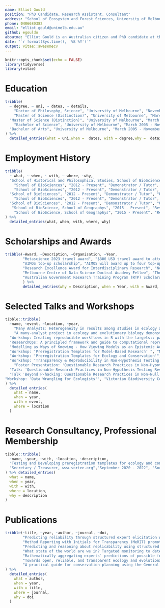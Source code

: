 ```yaml
---
name: Elliot Gould
position: "PhD Candidate, Research Assistant, Consultant"
address: "School of Ecosystem and Forest Sciences, University of Melbourne"
phone: 0406680382
email: "elliot.gould@unimelb.edu.au"
github: egouldo
aboutme: "Elliot Gould is an Australian citizen and PhD candidate at the School of Ecosystem and Forest Sciences, and a Quantitative Research Assistant on the [repliCATS project](replicats.research.unimelb.edu.au/) at the School of History and Philosophical Studies, University of Melbourne. Their PhD investigates the transparency and reproducibility of ecological models in applied ecology and conservation decision-making. In their role as a Quantitative Research Assistant, Elliot has managed a small team of researchers to develop a data provisioning platform for the repliCATS project, and taken lead responsibility for data management, as well as contributing to research on metascience. They have an enthusiasm for teaching and skill-sharing, particularly with regard to building a strong community of practice in emerging open-science methodology and computational biology within ecology and conservation. Elliot's research seeks to use data science techniques to advance the open-science movement by improving transparency and reproducibility, focussing on ecology and conservation Science. Other research interests include decision-theory, Structured Decision Making, and plant ecology (especially grasslands of the Victorian Volcanic Plains)."
date: "`r format(Sys.time(), '%B %Y')`"
output: vitae::awesomecv
---
```


```r
knitr::opts_chunk$set(echo = FALSE)
library(tidyverse)
library(vitae)
```

# Education

```r
tribble(
  ~ degree, ~ uni, ~ dates, ~ details,
    "Doctor of Philosophy, Science", "University of Melbourne", "November 2017 - Present", "Thesis Title: Reproducibility and Transparency of Ecological Models in Applied Ecology and Conservation Science",
    "Master of Science (Distinction)", "University of Melbourne", "March 2012 - December 2015", "Research Training Degree, with 70% original research and 30% coursework. Course Weighted Average Mark: 82.312",
  "Master of Science (Distinction)", "University of Melbourne", "March 2012 - December 2015", "Thesis Title: Managing Grasslands with Models: Resolving uncertainty and allocating effort among a suite of sites.",
    "Bachelor of Science", "University of Melbourne", "March 2005 - November 2011", "Major in Ecology, First Class Honours Average",
  "Bachelor of Arts", "University of Melbourne", "March 2005 - November 2011", "Major in Indonesian, First Class Honours Average"
) %>% 
  detailed_entries(what = uni,when =  dates, with = degree,why =  details) 
```

# Employment History

```r
tribble(
  ~ what, ~ when, ~ with, ~ where, ~why,
  "School of Historical and Philosophical Studies, School of BioSciences", "February 2019 - Present", "Quantitative Research Assistant - repliCATS, SCORE Program", "University of Melbourne", "Systematising Confidence in Open Research and Evidence (SCORE) is a Research Program initiated by the Defense Advanced Research Projects Agency  (DARPA) that aims to develop and deploy automated tools to assign 'confidence scores' to Social and Behavioural research results and claims in light of recent evidence about the 'Replication Crisis' besetting Science. The repliCATS project is one team within the SCORE project, based in Melbourne. In this role, Elliot lead a small team within the repliCATS project to build data analysis software and infrastructure to manage and deliver data products to internal teams and external partners. Research components of the role include modelling to investigate predictors of replication success.",
    "School of BioSciences", "2012 - Present", "Demonstrator / Tutor", "University of Melbourne", "Environmental Risk Assessment: 2016, 2017, 2018, 2022, 2023",
    "School of BioSciences", "2012 - Present", "Demonstrator / Tutor", "University of Melbourne", "Vegetation Management and Conservation, 2018, 2019. In addition to demonstrating, I co-developed a teaching and learning module, and developed and delivered a workshop teaching the basics of data-science in R using data collected by the students.",
  "School of BioSciences", "2012 - Present", "Demonstrator / Tutor", "University of Melbourne", "Applied Ecology: 2014, 2015.",
    "School of BioSciences", "2012 - Present", "Demonstrator / Tutor", "University of Melbourne", "Ecology: 2014.",
  "School of BioSciences", "2012 - Present", "Demonstrator / Tutor", "University of Melbourne", "Biology of Cells and Organisms: 2012, 2013, 2014, 2015.",
   "School of BioScience, School of Geographys", "2015 - Present", "Research Assistant, Various Roles", "University of Melbourne", "National Environmental Science Programme, Threatened Species Recovery Hub: Conservation actions for Threatened Ecological Communities.",
    "School of BioScience, School of Geographys", "2015 - Present", "Research Assistant, Various Roles", "University of Melbourne", "Various plant ecology and Structured Decision Making projects, involving: data analysis and visualisations, building shiny Apps, model building and testing."
) %>% 
  detailed_entries(what, when, with, where, why)
```

# Scholarships and Awards

```r
tribble(~Award, ~Description, ~Organisation, ~Year,
        "Metascience 2023 travel award", "$300 USD travel award to attend the Metascience 2023 conference in Washington, D.C", "Organisation", "2023",
        "AIMOS top-up scholarship", "AIMOS will award up to four top-up scholarships per year to PhD or Masters students working on a meta-research project.", "Association for Interdisciplinary Metaresearch and Open Science (AIMOS)", "2022",
        "Research Excellence Award for Interdisciplinary Research", "Nominees will have been collaborators in interdisciplinary research of outstanding influence, that is, the establishment of new, or advancing of existing, collaborations and programs that draw on multiple disciplines typically involving multiple faculties or schools.", "University of Melbourne", "2022",
        "Melbourne Centre of Data Science Doctral Academy Fellow", "The MCDS Doctoral Academy aims to bring together a campus wide multi-disciplinary cohort of PhD students (MCDS Doctoral Academy Fellows) to share their research, domain challenges and thoughts around the use, implementation and application of data science in their fields.", "Melbourne Centre for Data Science, University of Melbourne", "2021",
        "Australian Government Research Training Program (RTP) Scholarship", "Awarded to high-achieving students undertaking graduate research at the University of Melbourne.", "The University of Melbourne", "2017 - Current",
        ) %>% 
        detailed_entries(why = Description, when = Year, with = Award, what = Organisation)
```

# Selected Talks and Workshops

```r
tibble::tribble(
  ~name, ~event, ~location, ~year,
    "Many Analysts: Heterogeneity in results among studies in ecology and evolutionary biology", "Invited speaker Mini-note Panel: Association for Interdisciplinary Metaresearch and Open Science Conference", "Melbourne, Australia", 2022,
    "A many-analyst project in ecology and evolutionary biology demonstrates heterogeneity driven by analysts’ decisions and generates new questions about variability in this heterogeneity ", "Big Team Science Conference", "Global - Online", 2022,
  "Workshop: Creating reproducible workflows in R with the targets:: package", "Society for Open Reliable and Transparent Ecology and Evoluation Workshop Series", "Online - Oceania", 2022,
  "ResearchOps: A principled framework and guide to computational reproducibility,", "Association for Interdisciplinary Metaresearch and Open Science Conference", "Melbourne, Australia", 2021,
  "Modelling as Ways of Knowing - How Viewing Models as an Epistemic Activity is useful in Ecology", "Association for Interdisciplinary Metaresearch and Open Science Conference", "Melbourne, Australia", 2021,
  "Workshop: 'Preregistration Templates for Model-Based Research' ", "Model Based Research and Reproducibility Workshop", "Centre for Open Science, Virgina, USA", 2020,
  "Workshop: 'Preregistration Templates for Ecology and Conservation'", "Department of Land Water & Planning", "Melbourne", 2020,
  "Workshop: 'Transparency & Reproducibility in Non-Hypothesis Testing Research' ", "Society for the Improvement of Psychological Sciences", "Rotterdam", 2019,
    "Poster Presentation: 'Questionable Research Practices in Non-Hypothesis Testing Research' ", "MetaScience Symposium & Association for Interdisciplinary Meta-Research and Open Science Conference", "San Francisco & Melbourne", 2019,
  "Talk: 'Questionable Research Practices in Non-Hypothesis Testing Research' ", "Credibility Revolution 2018", "Melbourne", 2018,
  "Talk 'Beyond P-hacking: Questionable Research Practices in Non-Null Hypothesis Significance Testing' ", "UQ Open Science Conference", "Brisbane", 2018,
"Workshop: 'Data Wrangling for Ecologists'", "Victorian Biodiversity Conference", "Melbourne", 2017
) %>% 
  detailed_entries(
    what = name,
    when = year,
    with = event,
    where = location
  )


```

# Research Consultancy, Professional Membership

```r
tibble::tribble(
  ~name, ~year, ~with, ~location, ~description,
  "Testing and Developing preregistration templates for ecology and conservation using a case study of environmental flows management in Victoria, Australia", "March 2020 - Present", "Department of Environment Land Water & Planning", "Consultancy", "This research consultancy contributes to Elliot's PhD. This work involved the design and delivery of a collaborative workshop with DELWP in order to develop preregistration templates and methodology relevant to ecological modelling, in particular within decision-making and applied contexts.",
  "Secretary / Treasurer, www.sortee.org","September 2020 - 2022", "Society for Open, Reliable, and Transparent Ecology and Evolutionary Biology (SORTEE)", "Professional Membership", "SORTEE is a service organization which brings together researchers working to improve reliability and transparency through cultural and institutional changes in ecology, evolutionary biology, and related fields broadly defined. Anyone interested in improving research in these disciplines is welcome to join, regardless of experience. The society is international in scope, membership, and objectives. Elliot is a founding member and co-chair of the executive committee."
) %>% detailed_entries(
  what = name,
  when = year,
  with = with,
  where = location,
  why = description
)
```

# Publications

```r
tribble(~title, ~year, ~author, ~journal, ~doi,
        "Predicting reliability through structured expert elicitation with the repliCATS (Collaborative Assessments for Trustworthy Science) process", "2023","Hannah Fraser, Martin Bush, Bonnie C. Wintle, Fallon Mody, Eden T. Smith, Anca M. Hanea, Elliot Gould, Victoria Hemming, Daniel G. Hamilton, Libby Rumpff, David P. Wilkinson, Ross Pearson, Felix Singleton Thorn, Raquel Ashton, Aaron Willcox, Charles T. Gray, Andrew Head, Melissa Ross, Rebecca Groenewegen, Alexandru Marcoci, Ans Vercammen, Timothy H. Parker, Rink Hoekstra, Shinichi Nakagawa, David R. Mandel, Don van Ravenzwaaij, Marissa McBride, Richard O. Sinnott, Peter Vesk, Mark Burgman, Fiona Fidler", "PLOS ONE", "https://doi.org/10.1371/journal.pone.0274429",
        "Method Reporting with Initials for Transparency (MeRIT) promotes more granularity and accountability for author contributions", "2023",  "Shinichi Nakagawa, Edward Ivimey-Cook, Matthew J. Grainger, Rose E. O’Dea, Samantha Burke, Szymon M. Drobniak, Elliot Gould, Erin L. Macartney, April Robin Martinig, Matthieu Paquet, Kyle Morrison, Joel L. Pick, Patrice Pottier, Lorenzo Ricolfi, David P. Wilkinson, Aaron Willcox, Coralie Williams, Laura A. B. Wilson, Saras M. Windecker, Yefeng Yang & Malgorzata Lagisz", "Nature Communications", "Forthcoming",
        "Predicting and reasoning about replicability using structured groups", "2023 (accepted)",  "Bonnie C. Wintle, Fallon Mody, Eden T. Smith, Anca M. Hanea, David P. Wilkinson, Victoria Hemming, Martin Bush, Hannah Fraser, Felix Singleton-Thorn, Marissa F. McBride, Elliot Gould, AndrewHead, Dan Hamilton, Libby Rumpff, Rink Hoekstra, Fiona Fidler", "Royal Society Open Science", "https://osf.io/preprints/metaarxiv/vtpmb/",
        "What state of the world are we in? Targeted monitoring to detect transitions in vegetation restoration projects", "2022", "Christopher Stuart Jones, Freya Mary Thomas, Damian Richard Michael, Hannah Fraser, Elliot Gould, Jim Begley, Jenny Wilson, Peter Anton Vesk, Libby Rumpff", "journal", "https://doi.org/10.1002/eap.2728",
        "Mathematically aggregating experts’ predictions of possible futures", "2021",  "A. M. Hanea, D. P. Wilkinson, M. McBride, A. Lyon, D. van Ravenzwaaij, F. Singleton Thorn, C. Gray, D. R. Mandel, A. Willcox, E. Gould, E. T. Smith, F. Mody, M. Bush, F. Fidler, H. Fraser, B. C. Wintle", "PLOS ONE", "https://doi.org/10.1371/journal.pone.0256919",
        "Towards open, reliable, and transparent ecology and evolutionary biology", "2021",  "Rose E. O'Dea, Timothy H. Parker, Yung En Chee, Antica Culina, Szymon M. Drobniak, David H. Duncan, Fiona Fidler, Elliot Gould, Malika Ihle, Clint D. Kelly, Malgorzata Lagisz, Dominique G. Roche, Alfredo Sánchez-Tójar, David P. Wilkinson, Bonnie C. Wintle & Shinichi Nakagawa", "BMC Biology", "https://doi.org/10.1186/s12915-021-01006-3",
        "A practical guide for conservation planning using the General Ecosystem Model for Southern Australian Woodlands.", "2021", "Good, M., Fraser, H., Gould, E., Vesk, P., Rumpff, L.", "NESP Threatened Sprecies Recovery Hub Project 7.2, Brisbane", "https://www.nespthreatenedspecies.edu.au/media/yvlbs1tk/7-2-a-practical-guide-for-conservation-planning-using-the-general-ecosystem-model-for-southern-australian-woodlands_v3.pdf"
) %>% 
  detailed_entries(
    what = author,
    when = year,
    with = title,
    where = journal,
    why = doi
  )


```



